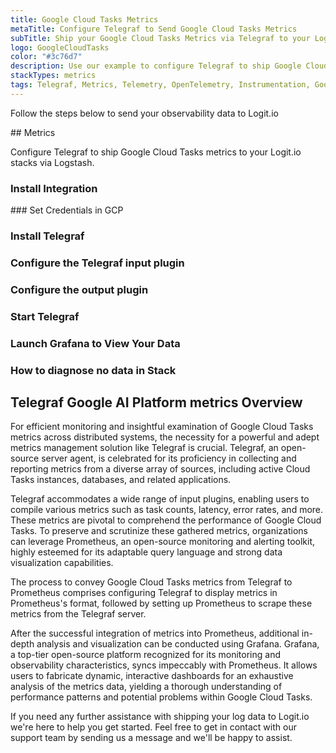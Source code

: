```yaml
---
title: Google Cloud Tasks Metrics
metaTitle: Configure Telegraf to Send Google Cloud Tasks Metrics
subTitle: Ship your Google Cloud Tasks Metrics via Telegraf to your Logit.io Stack
logo: GoogleCloudTasks
color: "#3c76d7"
description: Use our example to configure Telegraf to ship Google Cloud Tasks metrics to Logit.io. Configure Telegraf to send Google Cloud Tasks metrics to ELK.
stackTypes: metrics
tags: Telegraf, Metrics, Telemetry, OpenTelemetry, Instrumentation, Google Cloud Tasks, Task Queue
---
```


Follow the steps below to send your observability data to Logit.io

<Steps>
  ## Metrics

  Configure Telegraf to ship Google Cloud Tasks metrics to your Logit.io stacks via Logstash.
  
  ### Install Integration
  <InstallIntegration/>
  ### Set Credentials in GCP

  <SetGCPCredentials intro="Google Cloud Tasks is an exclusive aggregation of services encapsulated within Google Cloud. It's intentionally designed for the creation, deployment, and management of asynchronous task queues, fostering secure and efficient coordination between various software entities in a cloud-driven landscape."/>
  
  ### Install Telegraf

  <InstallTelegraf />

  ### Configure the Telegraf input plugin

  <TelegrafStackDriverInput metric_type="storage.googleapis.com"/>

  ### Configure the output plugin

  <TelegrafOutputPlugin />

  ### Start Telegraf

  <StartTelegraf />

  ### Launch Grafana to View Your Data

  <LaunchVisualizer type="metrics" />

  ### How to diagnose no data in Stack

  <DiagnoseNoData />
</Steps>

## Telegraf Google AI Platform metrics Overview

For efficient monitoring and insightful examination of Google Cloud Tasks metrics across distributed 
systems, the necessity for a powerful and adept metrics management solution like Telegraf is crucial. 
Telegraf, an open-source server agent, is celebrated for its proficiency in collecting and reporting 
metrics from a diverse array of sources, including active Cloud Tasks instances, databases, and related applications.

Telegraf accommodates a wide range of input plugins, enabling users to compile various metrics such as 
task counts, latency, error rates, and more. These metrics are pivotal to comprehend the performance 
of Google Cloud Tasks. To preserve and scrutinize these gathered metrics, organizations can leverage 
Prometheus, an open-source monitoring and alerting toolkit, highly esteemed for its adaptable query 
language and strong data visualization capabilities.

The process to convey Google Cloud Tasks metrics from Telegraf to Prometheus comprises configuring 
Telegraf to display metrics in Prometheus's format, followed by setting up Prometheus to scrape 
these metrics from the Telegraf server.

After the successful integration of metrics into Prometheus, additional in-depth analysis and 
visualization can be conducted using Grafana. Grafana, a top-tier open-source platform recognized 
for its monitoring and observability characteristics, syncs impeccably with Prometheus. It allows 
users to fabricate dynamic, interactive dashboards for an exhaustive analysis of the metrics data, 
yielding a thorough understanding of performance patterns and potential problems within Google Cloud Tasks.

If you need any further assistance with shipping your log data to Logit.io we're here to 
help you get started. Feel free to get in contact with our support team by 
sending us a message <IntercomButton text="via live chat" /> and we'll be happy to assist.